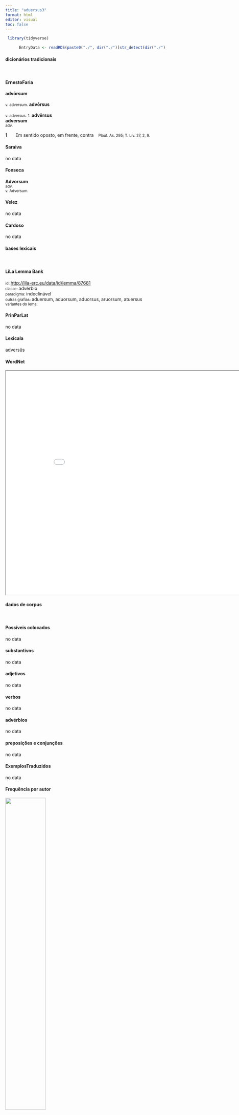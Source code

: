 ```yaml
---
title: "aduersus3"
format: html
editor: visual
toc: false
---
```



```r
 library(tidyverse) 

      EntryData <- readRDS(paste0("./", dir("./")[str_detect(dir("./"), "_xx97-100-117-101-114-115-117-115-51xx_.rds")]))

```


#### dicionários tradicionais

&emsp;




::: panel-tabset

#### ErnestoFaria

<b>advōrsum</b> <br> <small></small> <br> <small>v. adversum.</small> 
 <b>advōrsus</b> <br> <small></small> <br> <small>v. adversus.</small> 
 <small>1.</small> <b>advērsus</b> <br> <b>adversum</b> <br> <small>adv.</small> <br> <small></small>   <p> <b>1</b> &ensp; <small></small> &ensp; Em sentido oposto, em frente, contra &ensp; <small>Plaut. As. 295; T. Lív. 27, 2, 9.</small> </p>




#### Saraiva

no data




#### Fonseca

<b>Advorsum</b> <br> <small>adv.</small> <br> <small>v. Adversum.</small>




#### Velez

no data




#### Cardoso

no data


:::



#### bases lexicais

&emsp;






::: panel-tabset

#### LiLa Lemma Bank

<small> id: </small> <a href=' http://lila-erc.eu/data/id/lemma/87681 ' target="_blank"> http://lila-erc.eu/data/id/lemma/87681 </a> <br>
<small> classe: </small> advérbio    <br>
<small> paradigma: </small> indeclinável <br>
<small> outras grafias: </small> aduersum, aduorsum, aduorsus, aruorsum, atuersus <br>
<small> variantes do lema: </small>  <br>





#### PrinParLat

no data




#### Lexicala

adversŭs




#### WordNet

<iframe width='900' height='700' src='Media/Tree__xx97-100-117-101-114-115-117-115-51xx__sem_type_lexemes_pt.html'>

</iframe>


:::



#### dados de corpus

&emsp;




::: panel-tabset

#### Possíveis colocados

no data




#### substantivos

no data




#### adjetivos

no data




#### verbos

no data




#### advérbios

no data




#### preposições e conjunções

no data


:::



::: panel-tabset

#### ExemplosTraduzidos

no data




#### Frequência por autor

![](./Media/barchart__xx97-100-117-101-114-115-117-115-51xx__lemma_BY_author_Frequencies.webp){width=50% fig-alt='This charts plots the frequency of lemma by author_Frequencies. The Caesar subcorpus registers the highest normalized frequency, with the value of 0.38 and an absolute frequency of 1. The Caesar subcorpus follows, with a normalized frequency of 0.38 and an absolute frequency of 1. the subcorpus with the least normalized frequency is Cicero with the normalized value of 0 and an absolute freqeuncy of 0. here are all the values: subcorpus: Caesar ; normalized frequency: 1 ; absolute frequency: 0.377672029609487. subcorpus: Cicero ; normalized frequency: 0 ; absolute frequency: 0. subcorpus: Horatius ; normalized frequency: 0 ; absolute frequency: 0. subcorpus: Ovidius ; normalized frequency: 0 ; absolute frequency: 0. subcorpus: Phaedrus ; normalized frequency: 0 ; absolute frequency: 0. subcorpus: Sallustius ; normalized frequency: 0 ; absolute frequency: 0. subcorpus: Seneca ; normalized frequency: 0 ; absolute frequency: 0. subcorpus: Suetonius ; normalized frequency: 0 ; absolute frequency: 0. subcorpus: Tacitus ; normalized frequency: 0 ; absolute frequency: 0. subcorpus: Vergilius ; normalized frequency: 0 ; absolute frequency: 0. subcorpus: Hieronymus ; normalized frequency: 0 ; absolute frequency: 0'}




#### Frequência por gênero

![](./Media/barchart__xx97-100-117-101-114-115-117-115-51xx__lemma_BY_genre_Frequencies.webp){width=50% fig-alt='This charts plots the frequency of lemma by genre_Frequencies. The Prosa.histórica subcorpus registers the highest normalized frequency, with the value of 0.24 and an absolute frequency of 1. The Prosa.histórica subcorpus follows, with a normalized frequency of 0.24 and an absolute frequency of 1. the subcorpus with the least normalized frequency is Prosa.filosófica with the normalized value of 0 and an absolute freqeuncy of 0. here are all the values: subcorpus: Prosa.histórica ; normalized frequency: 1 ; absolute frequency: 0.243433384454344. subcorpus: Prosa.filosófica ; normalized frequency: 0 ; absolute frequency: 0. subcorpus: Prosa.oratória ; normalized frequency: 0 ; absolute frequency: 0. subcorpus: Prosa.epistolográfica ; normalized frequency: 0 ; absolute frequency: 0. subcorpus: Poesia.lírica ; normalized frequency: 0 ; absolute frequency: 0. subcorpus: Poesia.didática ; normalized frequency: 0 ; absolute frequency: 0. subcorpus: Poesia.trágica ; normalized frequency: 0 ; absolute frequency: 0. subcorpus: Poesia.épica ; normalized frequency: 0 ; absolute frequency: 0. subcorpus: Prosa.ficcional ; normalized frequency: 0 ; absolute frequency: 0'}




#### Frequência por século

![](./Media/barchart__xx97-100-117-101-114-115-117-115-51xx__lemma_BY_period_Frequencies.webp){width=50% fig-alt='This charts plots the frequency of lemma by period_Frequencies. The I.a.C. subcorpus registers the highest normalized frequency, with the value of 0.05 and an absolute frequency of 1. The I.a.C. subcorpus follows, with a normalized frequency of 0.05 and an absolute frequency of 1. the subcorpus with the least normalized frequency is I.d.C. with the normalized value of 0 and an absolute freqeuncy of 0. here are all the values: subcorpus: I.a.C. ; normalized frequency: 1 ; absolute frequency: 0.0465441005352572. subcorpus: I.d.C. ; normalized frequency: 0 ; absolute frequency: 0. subcorpus: II.d.C. ; normalized frequency: 0 ; absolute frequency: 0. subcorpus: IV.d.C. ; normalized frequency: 0 ; absolute frequency: 0'}


:::

